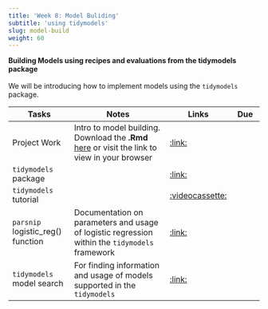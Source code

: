 ```yaml
---
title: 'Week 8: Model Buliding'
subtitle: 'using tidymodels'
slug: model-build
weight: 60
---
```



**Building Models using recipes and evaluations from the tidymodels package **\
\
We will be introducing how to implement models using the `tidymodels` package.
\

| Tasks | Notes | Links | Due |
| -------- | ------------- | ------ | ---- |
|Project Work| Intro to model building. Download the **.Rmd** [here](https://math4180.netlify.app/exercises/wids-modeling.Rmd) or visit the link to view in your browser |[:link:](https://math4180.netlify.app/exercises/wids-modeling)| |
|`tidymodels` package||[:link:](https://www.tidymodels.org/start/)||
|`tidymodels` tutorial||[:videocassette:](https://www.youtube.com/watch?v=dbXDkEEuvCU&t=220s&ab_channel=JuliaSilge)||
|`parsnip` logistic_reg() function|Documentation on parameters and usage of logistic regression within the `tidymodels` framework|[:link:](https://parsnip.tidymodels.org/reference/logistic_reg.html)||
|`tidymodels` model search |For finding information and usage of models supported in the `tidymodels`|[:link:](https://www.tidymodels.org/find/)||





